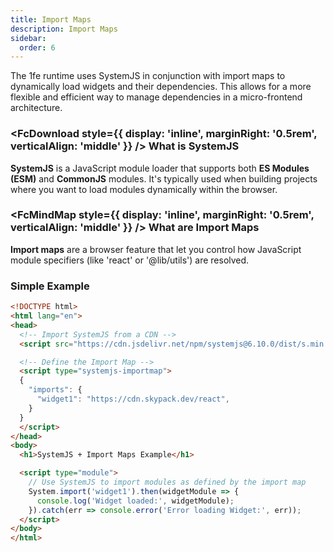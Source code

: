```yaml
---
title: Import Maps
description: Import Maps
sidebar:
  order: 6
---
```



The 1fe runtime uses SystemJS in conjunction with import maps to dynamically load widgets and their dependencies. This allows for a more flexible and efficient way to manage dependencies in a micro-frontend architecture.

### <FcDownload style={{ display: 'inline', marginRight: '0.5rem', verticalAlign: 'middle' }} /> What is SystemJS

**SystemJS** is a JavaScript module loader that supports both **ES Modules (ESM)** and **CommonJS** modules. It's typically used when building projects where you want to load modules dynamically within the browser.

### <FcMindMap style={{ display: 'inline', marginRight: '0.5rem', verticalAlign: 'middle' }} /> What are Import Maps

**Import maps** are a browser feature that let you control how JavaScript module specifiers (like 'react' or '@lib/utils') are resolved.

### Simple Example

```html
<!DOCTYPE html>
<html lang="en">
<head>
  <!-- Import SystemJS from a CDN -->
  <script src="https://cdn.jsdelivr.net/npm/systemjs@6.10.0/dist/s.min.js"></script>

  <!-- Define the Import Map -->
  <script type="systemjs-importmap">
  {
    "imports": {
      "widget1": "https://cdn.skypack.dev/react",
    }
  }
  </script>
</head>
<body>
  <h1>SystemJS + Import Maps Example</h1>

  <script type="module">
    // Use SystemJS to import modules as defined by the import map
    System.import('widget1').then(widgetModule => {
      console.log('Widget loaded:', widgetModule);
    }).catch(err => console.error('Error loading Widget:', err));
  </script>
</body>
</html>
```
